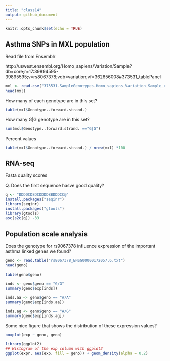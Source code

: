```yaml
---
title: "class14"
output: github_document
---
```


```r
knitr::opts_chunk$set(echo = TRUE)
```

## Asthma SNPs in MXL population

Read file from Ensemblr

http://uswest.ensembl.org/Homo_sapiens/Variation/Sample?db=core;r=17:39894595-39895595;v=rs8067378;vdb=variation;vf=362656008#373531_tablePanel

```r
mxl <- read.csv("373531-SampleGenotypes-Homo_sapiens_Variation_Sample_rs8067378.csv")
head(mxl)
```

How many of each genotype are in this set?

```r
table(mxl$Genotype..forward.strand.)
```

How many G|G genotype are in this set?

```r
sum(mxl$Genotype..forward.strand. =="G|G")
```

Percent values

```r
table(mxl$Genotype..forward.strand.) / nrow(mxl) *100
```

## RNA-seq

Fasta quality scores

Q. Does the first sequence hasve good quality?

```r
q <- "DDDDCDEDCDDDDBBDDDCC@"
install.packages("seqinr")
library(seqinr)
install.packages("gtools")
library(gtools)
asc(s2c(q)) -33
```


## Population scale analysis

Does the genotype for rs9067378 influence expression of the important asthma linked genes we found?

```r
geno <- read.table("rs8067378_ENSG00000172057.6.txt")
head(geno)
```

```r
table(geno$geno)
```

```r
inds <- geno$geno == "G/G"
summary(geno$exp[inds])
```

```r
inds.aa <- geno$geno == "A/A"
summary(geno$exp[inds.aa])
```

```r
inds.ag <- geno$geno == "A/G"
summary(geno$exp[inds.ag])
```

Some nice figure that shows the distribution of these expression values?

```r
boxplot(exp ~ geno, geno)
```



```r
library(ggplot2)
## Histogram of the exp column with ggplot2
ggplot(expr, aes(exp, fill = geno)) + geom_density(alpha = 0.2)
```


